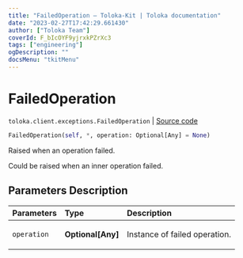 ```yaml
---
title: "FailedOperation — Toloka-Kit | Toloka documentation"
date: "2023-02-27T17:42:29.661430"
author: ["Toloka Team"]
coverId: F_bIcOYF9yjrxkPZrXc3
tags: ["engineering"]
ogDescription: ""
docsMenu: "tkitMenu"
---
```


# FailedOperation
`toloka.client.exceptions.FailedOperation` | [Source code](https://github.com/Toloka/toloka-kit/blob/v1.1.4/src/client/exceptions.py#L40)

```python
FailedOperation(self, *, operation: Optional[Any] = None)
```

Raised when an operation failed.

Could be raised when an inner operation failed.

## Parameters Description

| Parameters | Type | Description |
| :----------| :----| :-----------|
`operation`|**Optional\[Any\]**|<p>Instance of failed operation.</p>